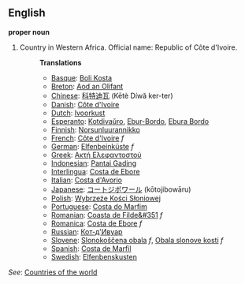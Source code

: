 ==English==

'''proper noun'''

# Country in Western Africa. Official name: Republic of Côte d'Ivoire.
#:'''Translations'''
#:*[[Basque]]: [[Boli Kosta]]
#:*[[Breton]]: [[Aod an Olifant]]
#:*[[Chinese]]: [[科特迪瓦]] (Kētè Díwă ker-ter)
#:*[[Danish]]: [[Côte d'Ivoire]]
#:*[[Dutch]]: [[Ivoorkust]]
#:*[[Esperanto]]: [[Kotdivaŭro]], [[Ebur-Bordo]], [[Ebura Bordo]]
#:*[[Finnish]]: [[Norsunluurannikko]]
#:*[[French]]: [[Côte d'Ivoire]] ''f''
#:*[[German]]: [[Elfenbeinküste]] ''f''
#:*[[Greek]]: [[Ακτή Ελεφαντοστού]]
#:*[[Indonesian]]: [[Pantai Gading]]
#:*[[Interlingua]]: [[Costa de Ebore]]
#:*[[Italian]]: [[Costa d'Avorio]]
#:*[[Japanese]]: [[コートジボワール]] (kōtojibowāru)
#:*[[Polish]]: [[Wybrzeże Kości Słoniowej]]
#:*[[Portuguese]]: [[Costa do Marfim]]
#:*[[Romanian]]: [[Coasta de Filde&#351]] ''f''
#:*[[Romanica]]: [[Costa de Ebore]] ''f''
#:*[[Russian]]: [[Кот-д'Ивуар]]
#:*[[Slovene]]: [[Slonokoščena obala]] ''f'', [[Obala slonove kosti]] ''f''
#:*[[Spanish]]: [[Costa de Marfil]]
#:*[[Swedish]]: [[Elfenbenskusten]]

''See'': [[Countries of the world]]